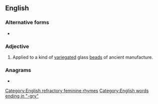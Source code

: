 ==English==

===Alternative forms===
* {{l|en|aggri}}

===Adjective===
{{en-adj|-}}

# Applied to a kind of [[variegated]] glass [[bead]]s of ancient manufacture.
#: {{ux|en|'''Aggri''' beads are found in Ashantee and Fantee in Africa.}}

===Anagrams===
* {{anagrams|en|a=aggry|raggy}}

[[Category:English refractory feminine rhymes]]
[[Category:English words ending in "-gry"]]